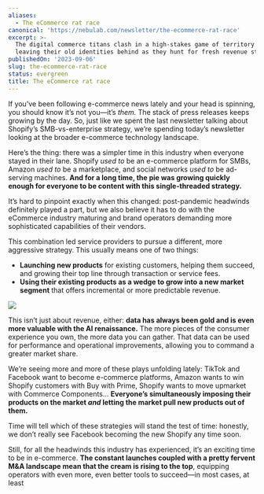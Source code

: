 ```yaml
---
aliases:
  - The eCommerce rat race
canonical: 'https://nebulab.com/newsletter/the-ecommerce-rat-race'
excerpt: >-
  The digital commerce titans clash in a high-stakes game of territory grab,
  leaving their old identities behind as they hunt for fresh revenue streams.
publishedOn: '2023-09-06'
slug: the-ecommerce-rat-race
status: evergreen
title: The eCommerce rat race
---
```

If you’ve been following e-commerce news lately and your head is spinning, you should know it’s not you—it’s *them.* The stack of press releases keeps growing by the day. So, just like we spent the last newsletter talking about Shopify’s SMB-vs-enterprise strategy, we’re spending today’s newsletter looking at the broader e-commerce technology landscape.

Here’s the thing: there was a simpler time in this industry when everyone stayed in their lane. Shopify _used to_ be an e-commerce platform for SMBs, Amazon _used to_ be a marketplace, and social networks _used to_ be ad-serving machines. **And for a long time, the pie was growing quickly enough for everyone to be content with this single-threaded strategy.**

It’s hard to pinpoint exactly when this changed: post-pandemic headwinds definitely played a part, but we also believe it has to do with the eCommerce industry maturing and brand operators demanding more sophisticated capabilities of their vendors.

This combination led service providers to pursue a different, more aggressive strategy. This usually means one of two things:

- **Launching new products** for existing customers, helping them succeed, and growing their top line through transaction or service fees.
- **Using their existing products as a wedge to grow into a new market segment** that offers incremental or more predictable revenue.

![](https://mcusercontent.com/679f4835b2683d59bc5762ec3/images/30b1d1df-1fcc-080e-e0d6-411d2b83349d.jpg)

This isn’t just about revenue, either: **data has always been gold and is even more valuable with the AI renaissance.** The more pieces of the consumer experience you own, the more data you can gather. That data can be used for performance and operational improvements, allowing you to command a greater market share.

We’re seeing more and more of these plays unfolding lately: TikTok and Facebook want to become e-commerce platforms, Amazon wants to win Shopify customers with Buy with Prime, Shopify wants to move upmarket with Commerce Components… **Everyone’s simultaneously imposing their products on the market _and_ letting the market pull new products out of them.**

Time will tell which of these strategies will stand the test of time: honestly, we don’t really see Facebook becoming the new Shopify any time soon.

Still, for all the headwinds this industry has experienced, it’s an exciting time to be in e-commerce. **The constant launches coupled with a pretty fervent M&A landscape mean that the cream is rising to the top**, equipping operators with even more, even better tools to succeed—in most cases, at least
